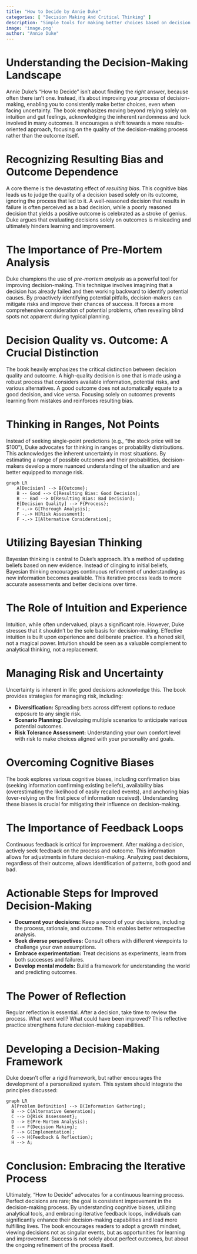 ```yaml
---
title: "How to Decide by Annie Duke"
categories: [ "Decision Making And Critical Thinking" ]
description: "Simple tools for making better choices based on decision science"
image: 'image.png'
author: "Annie Duke"
---
```

# Understanding the Decision-Making Landscape

Annie Duke's "How to Decide" isn't about finding the *right* answer, because often there isn't one. Instead, it's about improving your *process* of decision-making, enabling you to consistently make better choices, even when facing uncertainty.  The book emphasizes moving beyond relying solely on intuition and gut feelings, acknowledging the inherent randomness and luck involved in many outcomes.  It encourages a shift towards a more results-oriented approach, focusing on the quality of the decision-making process rather than the outcome itself.

# Recognizing Resulting Bias and Outcome Dependence

A core theme is the devastating effect of *resulting bias*. This cognitive bias leads us to judge the quality of a decision based solely on its outcome, ignoring the process that led to it.  A well-reasoned decision that results in failure is often perceived as a bad decision, while a poorly reasoned decision that yields a positive outcome is celebrated as a stroke of genius.  Duke argues that evaluating decisions solely on outcomes is misleading and ultimately hinders learning and improvement.

# The Importance of Pre-Mortem Analysis

Duke champions the use of *pre-mortem analysis* as a powerful tool for improving decision-making. This technique involves imagining that a decision has already failed and then working backward to identify potential causes. By proactively identifying potential pitfalls, decision-makers can mitigate risks and improve their chances of success.  It forces a more comprehensive consideration of potential problems, often revealing blind spots not apparent during typical planning.


# Decision Quality vs. Outcome: A Crucial Distinction

The book heavily emphasizes the critical distinction between decision quality and outcome.  A high-quality decision is one that is made using a robust process that considers available information, potential risks, and various alternatives. A good outcome does not automatically equate to a good decision, and vice versa. Focusing solely on outcomes prevents learning from mistakes and reinforces resulting bias.


#  Thinking in Ranges, Not Points

Instead of seeking single-point predictions (e.g., "the stock price will be $100"), Duke advocates for thinking in ranges or probability distributions. This acknowledges the inherent uncertainty in most situations.  By estimating a range of possible outcomes and their probabilities, decision-makers develop a more nuanced understanding of the situation and are better equipped to manage risk.

```mermaid
graph LR
    A[Decision] --> B{Outcome};
    B -- Good --> C[Resulting Bias: Good Decision];
    B -- Bad --> D[Resulting Bias: Bad Decision];
    E[Decision Quality] --> F{Process};
    F -.-> G[Thorough Analysis];
    F -.-> H[Risk Assessment];
    F -.-> I[Alternative Consideration];
```

# Utilizing Bayesian Thinking

Bayesian thinking is central to Duke's approach.  It's a method of updating beliefs based on new evidence. Instead of clinging to initial beliefs, Bayesian thinking encourages continuous refinement of understanding as new information becomes available.  This iterative process leads to more accurate assessments and better decisions over time.


# The Role of Intuition and Experience

Intuition, while often undervalued, plays a significant role. However, Duke stresses that it shouldn't be the sole basis for decision-making.  Effective intuition is built upon experience and deliberate practice. It's a honed skill, not a magical power.  Intuition should be seen as a valuable complement to analytical thinking, not a replacement.


#  Managing Risk and Uncertainty

Uncertainty is inherent in life; good decisions acknowledge this. The book provides strategies for managing risk, including:

* **Diversification:** Spreading bets across different options to reduce exposure to any single risk.
* **Scenario Planning:** Developing multiple scenarios to anticipate various potential outcomes.
* **Risk Tolerance Assessment:** Understanding your own comfort level with risk to make choices aligned with your personality and goals.

# Overcoming Cognitive Biases

The book explores various cognitive biases, including confirmation bias (seeking information confirming existing beliefs), availability bias (overestimating the likelihood of easily recalled events), and anchoring bias (over-relying on the first piece of information received). Understanding these biases is crucial for mitigating their influence on decision-making.


#  The Importance of Feedback Loops

Continuous feedback is critical for improvement.  After making a decision, actively seek feedback on the process and outcome. This information allows for adjustments in future decision-making.   Analyzing past decisions, regardless of their outcome, allows identification of patterns, both good and bad.


# Actionable Steps for Improved Decision-Making

* **Document your decisions:** Keep a record of your decisions, including the process, rationale, and outcome. This enables better retrospective analysis.
* **Seek diverse perspectives:** Consult others with different viewpoints to challenge your own assumptions.
* **Embrace experimentation:** Treat decisions as experiments, learn from both successes and failures.
* **Develop mental models:** Build a framework for understanding the world and predicting outcomes.


#  The Power of Reflection

Regular reflection is essential. After a decision, take time to review the process. What went well? What could have been improved? This reflective practice strengthens future decision-making capabilities.


#  Developing a Decision-Making Framework

Duke doesn't offer a rigid framework, but rather encourages the development of a personalized system.  This system should integrate the principles discussed:

```mermaid
graph LR
  A[Problem Definition] --> B(Information Gathering);
  B --> C(Alternative Generation);
  C --> D{Risk Assessment};
  D --> E(Pre-Mortem Analysis);
  E --> F(Decision Making);
  F --> G(Implementation);
  G --> H(Feedback & Reflection);
  H --> A;
```

# Conclusion: Embracing the Iterative Process

Ultimately, "How to Decide" advocates for a continuous learning process. Perfect decisions are rare; the goal is consistent improvement in the decision-making process. By understanding cognitive biases, utilizing analytical tools, and embracing iterative feedback loops, individuals can significantly enhance their decision-making capabilities and lead more fulfilling lives. The book encourages readers to adopt a growth mindset, viewing decisions not as singular events, but as opportunities for learning and improvement.  Success is not solely about perfect outcomes, but about the ongoing refinement of the process itself.

